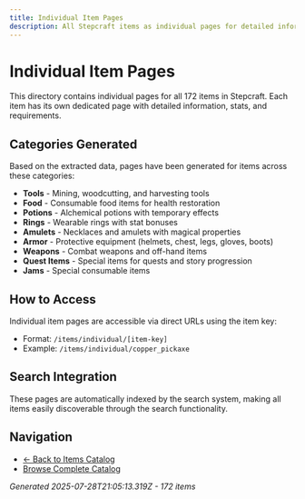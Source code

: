 ```yaml
---
title: Individual Item Pages
description: All Stepcraft items as individual pages for detailed information
---
```


# Individual Item Pages

This directory contains individual pages for all 172 items in Stepcraft. Each item has its own dedicated page with detailed information, stats, and requirements.

## Categories Generated

Based on the extracted data, pages have been generated for items across these categories:
- **Tools** - Mining, woodcutting, and harvesting tools
- **Food** - Consumable food items for health restoration
- **Potions** - Alchemical potions with temporary effects
- **Rings** - Wearable rings with stat bonuses
- **Amulets** - Necklaces and amulets with magical properties
- **Armor** - Protective equipment (helmets, chest, legs, gloves, boots)
- **Weapons** - Combat weapons and off-hand items
- **Quest Items** - Special items for quests and story progression
- **Jams** - Special consumable items

## How to Access

Individual item pages are accessible via direct URLs using the item key:
- Format: `/items/individual/[item-key]`
- Example: `/items/individual/copper_pickaxe`

## Search Integration

These pages are automatically indexed by the search system, making all items easily discoverable through the search functionality.

## Navigation

- [← Back to Items Catalog](/items)
- [Browse Complete Catalog](/items)

*Generated 2025-07-28T21:05:13.319Z - 172 items*
